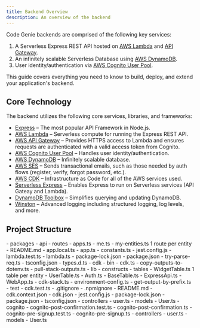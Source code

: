 ```yaml
---
title: Backend Overview
description: An overview of the backend
---
```



Code Genie backends are comprised of the following key services:

1. A Serverless Express REST API hosted on [AWS Lambda](https://aws.amazon.com/lambda) and [API Gateway](https://aws.amazon.com/api-gateway).
1. An infinitely scalable Serverless Database using [AWS DynamoDB](https://aws.amazon.com/dynamodb).
1. User identity/authentication via [AWS Cognito User Pool](https://aws.amazon.com/cognito).

This guide covers everything you need to know to build, deploy, and extend your application's backend.

## Core Technology

The backend utilizes the following core services, libraries, and frameworks:

- [Express]() &ndash; The most popular API Framework in Node.js.
- [AWS Lambda](https://aws.amazon.com/lambda) &ndash; Serverless compute for running the Express REST API.
- [AWS API Gateway](https://aws.amazon.com/api-gateway) &ndash; Provides HTTPS access to Lambda and ensures requests are authenticated with a valid access token from Cognito.
- [AWS Cognito User Pool](https://aws.amazon.com/cognito) &ndash; Handles user identity/authentication.
- [AWS DynamoDB](https://aws.amazon.com/dynamodb) &ndash; Infinitely scalable database.
- [AWS SES](https://aws.amazon.com/ses) &ndash; Sends transactional emails, such as those needed by auth flows (register, verify, forgot password, etc.).
- [AWS CDK](https://docs.aws.amazon.com/cdk/v2/guide/getting_started.html) &ndash; Infrastructure as Code for all of the AWS services used.
- [Serverless Express](https://github.com/brettstack/serverless-express) &ndash; Enables Express to run on Serverless services (API Gateay and Lambda).
- [DynamoDB Toolbox](https://github.com/jeremydaly/dynamodb-toolbox) &ndash; Simplifies querying and updating DynamoDB.
- [Winston]() &ndash; Advanced logging including structured logging, log levels, and more.

## Project Structure

<FileTree>
- packages
  - api
    - routes
      - apps.ts
      - me.ts
      - my-entities.ts 1 route per entity
    - README.md
    - app.local.ts
    - app.ts
    - constants.ts
    - jest.config.js
    - lambda.test.ts
    - lambda.ts
    - package-lock.json
    - package.json
    - try-parse-req.ts
    - tsconfig.json
    - types.d.ts
  - cdk
    - bin
      - cdk.ts
      - copy-outputs-to-dotenv.ts
      - pull-stack-outputs.ts
    - lib
      - constructs
        - tables
          - WidgetTable.ts 1 table per entity
          - UserTable.ts
        - Auth.ts
        - BaseTable.ts
        - ExpressApi.ts
        - WebApp.ts
      - cdk-stack.ts
      - environment-config.ts
      - get-output-by-prefix.ts
    - test
      - cdk.test.ts
    - .gitignore
    - .npmignore
    - README.md
    - cdk.context.json
    - cdk.json
    - jest.config.js
    - package-lock.json
    - package.json
    - tsconfig.json
  - controllers
    - user.ts
  - models
    - User.ts
  - cognito
    - cognito-post-confirmation.test.ts
    - cognito-post-confirmation.ts
    - cognito-pre-signup.test.ts
    - cognito-pre-signup.ts
  - controllers
    - user.ts
  - models
    - User.ts
</FileTree>